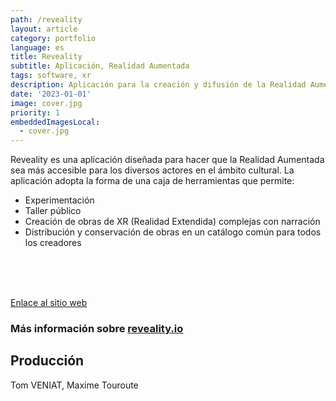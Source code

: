 ```yaml
---
path: /reveality
layout: article
category: portfolio
language: es
title: Reveality
subtitle: Aplicación, Realidad Aumentada
tags: software, xr
description: Aplicación para la creación y difusión de la Realidad Aumentada
date: '2023-01-01'
image: cover.jpg
priority: 1
embeddedImagesLocal:
  - cover.jpg
---
```



Reveality es una aplicación diseñada para hacer que la Realidad Aumentada sea más accesible para los diversos actores en el ámbito cultural. 
La aplicación adopta la forma de una caja de herramientas que permite:
* Experimentación
* Taller público
* Creación de obras de XR (Realidad Extendida) complejas con narración
* Distribución y conservación de obras en un catálogo común para todos los creadores

  

<br/>
<br/>
<br/>


<ResponsiveIframe
  src="https://www.youtube.com/embed/I7a_KLPCZgs"
  width="1920"
  height="1080"
/>

[Enlace al sitio web](https://reveality.io/fr/education)


### Más información sobre [reveality.io](https://reveality.io/)


  
## Producción
Tom VENIAT, Maxime Touroute


